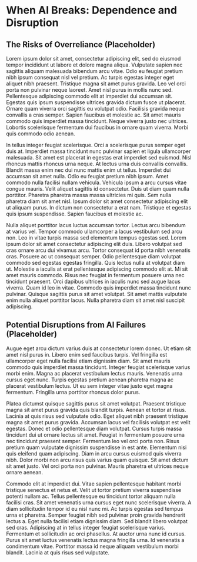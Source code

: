 # When AI Breaks: Dependence and Disruption

## The Risks of Overreliance (Placeholder) {-}

Lorem ipsum dolor sit amet, consectetur adipiscing elit, sed do eiusmod tempor incididunt ut labore et dolore magna aliqua. Vulputate sapien nec sagittis aliquam malesuada bibendum arcu vitae. Odio eu feugiat pretium nibh ipsum consequat nisl vel pretium. Ac turpis egestas integer eget aliquet nibh praesent. Tristique magna sit amet purus gravida. Leo vel orci porta non pulvinar neque laoreet. Amet nisl purus in mollis nunc sed. Pellentesque adipiscing commodo elit at imperdiet dui accumsan sit. Egestas quis ipsum suspendisse ultrices gravida dictum fusce ut placerat. Ornare quam viverra orci sagittis eu volutpat odio. Facilisis gravida neque convallis a cras semper. Sapien faucibus et molestie ac. Sit amet mauris commodo quis imperdiet massa tincidunt. Neque viverra justo nec ultrices. Lobortis scelerisque fermentum dui faucibus in ornare quam viverra. Morbi quis commodo odio aenean.

In tellus integer feugiat scelerisque. Orci a scelerisque purus semper eget duis at. Imperdiet massa tincidunt nunc pulvinar sapien et ligula ullamcorper malesuada. Sit amet est placerat in egestas erat imperdiet sed euismod. Nisl rhoncus mattis rhoncus urna neque. At lectus urna duis convallis convallis. Blandit massa enim nec dui nunc mattis enim ut tellus. Imperdiet dui accumsan sit amet nulla. Odio eu feugiat pretium nibh ipsum. Amet commodo nulla facilisi nullam vehicula. Vehicula ipsum a arcu cursus vitae congue mauris. Velit aliquet sagittis id consectetur. Duis ut diam quam nulla porttitor. Pharetra pharetra massa massa ultricies mi quis. Sem nulla pharetra diam sit amet nisl. Ipsum dolor sit amet consectetur adipiscing elit ut aliquam purus. In dictum non consectetur a erat nam. Tristique et egestas quis ipsum suspendisse. Sapien faucibus et molestie ac.

Nulla aliquet porttitor lacus luctus accumsan tortor. Lectus arcu bibendum at varius vel. Tempor commodo ullamcorper a lacus vestibulum sed arcu non. Leo in vitae turpis massa sed elementum tempus egestas sed. Lorem ipsum dolor sit amet consectetur adipiscing elit duis. Libero volutpat sed cras ornare arcu dui vivamus arcu. Tortor consequat id porta nibh venenatis cras. Posuere ac ut consequat semper. Odio pellentesque diam volutpat commodo sed egestas egestas fringilla. Quis lectus nulla at volutpat diam ut. Molestie a iaculis at erat pellentesque adipiscing commodo elit at. Mi sit amet mauris commodo. Risus nec feugiat in fermentum posuere urna nec tincidunt praesent. Orci dapibus ultrices in iaculis nunc sed augue lacus viverra. Quam id leo in vitae. Commodo quis imperdiet massa tincidunt nunc pulvinar. Quisque sagittis purus sit amet volutpat. Sit amet mattis vulputate enim nulla aliquet porttitor lacus. Nulla pharetra diam sit amet nisl suscipit adipiscing.

## Potential Disruptions from AI Failures (Placeholder) {-}

Augue eget arcu dictum varius duis at consectetur lorem donec. Ut etiam sit amet nisl purus in. Libero enim sed faucibus turpis. Vel fringilla est ullamcorper eget nulla facilisi etiam dignissim diam. Sit amet mauris commodo quis imperdiet massa tincidunt. Integer feugiat scelerisque varius morbi enim. Magna ac placerat vestibulum lectus mauris. Venenatis urna cursus eget nunc. Turpis egestas pretium aenean pharetra magna ac placerat vestibulum lectus. Ut eu sem integer vitae justo eget magna fermentum. Fringilla urna porttitor rhoncus dolor purus.

Platea dictumst quisque sagittis purus sit amet volutpat. Praesent tristique magna sit amet purus gravida quis blandit turpis. Aenean et tortor at risus. Lacinia at quis risus sed vulputate odio. Eget aliquet nibh praesent tristique magna sit amet purus gravida. Accumsan lacus vel facilisis volutpat est velit egestas. Donec et odio pellentesque diam volutpat. Cursus turpis massa tincidunt dui ut ornare lectus sit amet. Feugiat in fermentum posuere urna nec tincidunt praesent semper. Fermentum leo vel orci porta non. Risus pretium quam vulputate dignissim suspendisse in est ante. Elementum nisi quis eleifend quam adipiscing. Diam in arcu cursus euismod quis viverra nibh. Dolor morbi non arcu risus quis varius quam quisque. Sit amet dictum sit amet justo. Vel orci porta non pulvinar. Mauris pharetra et ultrices neque ornare aenean.

Commodo elit at imperdiet dui. Vitae sapien pellentesque habitant morbi tristique senectus et netus et. Velit ut tortor pretium viverra suspendisse potenti nullam ac. Tellus pellentesque eu tincidunt tortor aliquam nulla facilisi cras. Sit amet venenatis urna cursus eget nunc scelerisque viverra. A diam sollicitudin tempor id eu nisl nunc mi. Ac turpis egestas sed tempus urna et pharetra. Semper feugiat nibh sed pulvinar proin gravida hendrerit lectus a. Eget nulla facilisi etiam dignissim diam. Sed blandit libero volutpat sed cras. Adipiscing at in tellus integer feugiat scelerisque varius. Fermentum et sollicitudin ac orci phasellus. At auctor urna nunc id cursus. Purus sit amet luctus venenatis lectus magna fringilla urna. Id venenatis a condimentum vitae. Porttitor massa id neque aliquam vestibulum morbi blandit. Lacinia at quis risus sed vulputate.